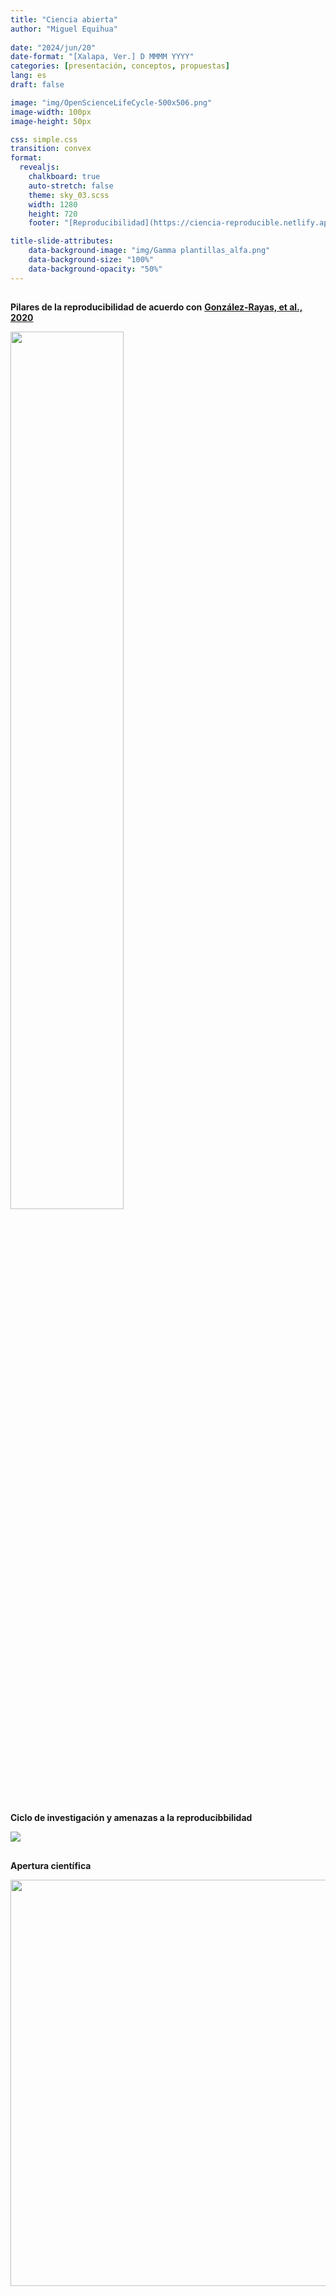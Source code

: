 ```yaml
---
title: "Ciencia abierta"
author: "Miguel Equihua"
  
date: "2024/jun/20"
date-format: "[Xalapa, Ver.] D MMMM YYYY"
categories: [presentación, conceptos, propuestas]
lang: es
draft: false

image: "img/OpenScienceLifeCycle-500x506.png"
image-width: 100px
image-height: 50px

css: simple.css
transition: convex
format: 
  revealjs:
    chalkboard: true
    auto-stretch: false
    theme: sky_03.scss
    width: 1280
    height: 720
    footer: "[Reproducibilidad](https://ciencia-reproducible.netlify.app)"

title-slide-attributes:
    data-background-image: "img/Gamma plantillas_alfa.png"
    data-background-size: "100%"
    data-background-opacity: "50%"
---
```


##

::: {layout="[[-1],[1,1]]"}

**Pilares de la reproducibilidad de acuerdo con** [**González-Rayas, et al., 2020**](https://www.revistabiomedica.mx/index.php/revbiomed/article/view/840/845)


![](img/840-2404-1-PB-A.png){width=60% fig-align="center"}
:::

## 

::: {layout="[1,1.5,-0.35 ]"}

**Ciclo de investigación y amenazas a la reproducibbilidad**

![](img/ciclo-investigar.png)
:::


## 
::: {layout="[1,2]"}

**Apertura científica**


![](img/OpenScienceLifeCycle-500x506.png){width=650}
:::

